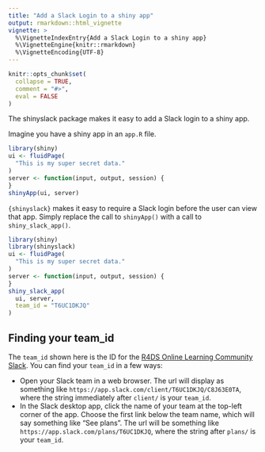 ```yaml
---
title: "Add a Slack Login to a shiny app"
output: rmarkdown::html_vignette
vignette: >
  %\VignetteIndexEntry{Add a Slack Login to a shiny app}
  %\VignetteEngine{knitr::rmarkdown}
  %\VignetteEncoding{UTF-8}
---
```


```r
knitr::opts_chunk$set(
  collapse = TRUE,
  comment = "#>",
  eval = FALSE
)
```

The shinyslack package makes it easy to add a Slack login to a shiny app.

Imagine you have a shiny app in an `app.R` file.

```r
library(shiny)
ui <- fluidPage(
  "This is my super secret data."
)
server <- function(input, output, session) {
}
shinyApp(ui, server)
```

`{shinyslack}` makes it easy to require a Slack login before the user can view that app.
Simply replace the call to `shinyApp()` with a call to `shiny_slack_app()`.

```r
library(shiny)
library(shinyslack)
ui <- fluidPage(
  "This is my super secret data."
)
server <- function(input, output, session) {
}
shiny_slack_app(
  ui, server, 
  team_id = "T6UC1DKJQ"
)
```

## Finding your team_id

The `team_id` shown here is the ID for the [R4DS Online Learning Community Slack](r4ds.io/join).
You can find your `team_id` in a few ways:

- Open your Slack team in a web browser. The url will display as something like `https://app.slack.com/client/T6UC1DKJQ/C8J63E0TA`, where the string immediately after `client/` is your `team_id`.
- In the Slack desktop app, click the name of your team at the top-left corner of the app. Choose the first link below the team name, which will say something like "See plans". The url will be something like `https://app.slack.com/plans/T6UC1DKJQ`, where the string after `plans/` is your `team_id`.

